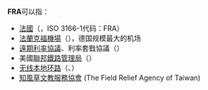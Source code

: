'''FRA'''可以指：
* [[法國|法國]]（{{lang-fr|France}}，ISO 3166-1代码：FRA）
* [[法蘭克福機場|法蘭克福機場]]（{{Airport codes|FRA}}），德国规模最大的机场
* [[遠期利率協議|遠期利率協議]]、利率套戥協議（{{lang-en|Forward Rate Agreement}}）
* 美國[[聯邦鐵路管理局|聯邦鐵路管理局]]（{{lang-en|Federal Railroad Administration}}）
* [[无线本地环路|无线本地环路]]（{{lang-en|Wireless local loop}}、{{lang-en|fixed radio access}}）
* [https://www.fra.org.tw/ 知風草文教服務協會] {{Wayback|url=https://www.fra.org.tw/ |date=20220418032528 }} (The Field Relief Agency of Taiwan)
{{消歧義|Cat=三字拉丁字母縮寫消歧義}}